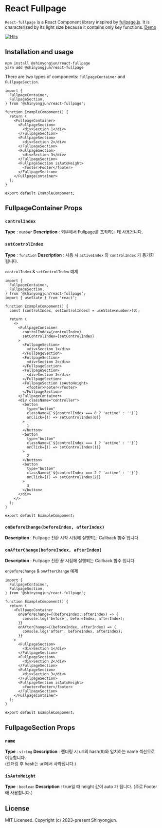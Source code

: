 # React Fullpage

`React-fullpage` is a React Component library inspired by [fullpage.js](https://github.com/alvarotrigo/fullPage.js). It is characterized by its light size because it contains only key functions. [Demo](https://shinyongjun.com/package/react-fullpage)

[![Hits](https://hits.seeyoufarm.com/api/count/incr/badge.svg?url=https%3A%2F%2Fgithub.com%2Fshinyj1991%2Freact-fullpage&count_bg=%2379C83D&title_bg=%23555555&icon=&icon_color=%23E7E7E7&title=hits&edge_flat=false)](https://hits.seeyoufarm.com)

## Installation and usage

```
npm install @shinyongjun/react-fullpage
yarn add @shinyongjun/react-fullpage
```

There are two types of components: `FullpageContainer` and `FullpageSection`.

```tsx
import {
  FullpageContainer,
  FullpageSection,
} from '@shinyongjun/react-fullpage';

function ExampleComponent() {
  return (
    <FullpageContainer>
      <FullpageSection>
        <div>Section 1</div>
      </FullpageSection>
      <FullpageSection>
        <div>Section 2</div>
      </FullpageSection>
      <FullpageSection>
        <div>Section 3</div>
      </FullpageSection>
      <FullpageSection isAutoHeight>
        <footer>Footer</footer>
      </FullpageSection>
    </FullpageContainer>
  );
}

export default ExampleComponent;
```

## FullpageContainer Props

### `controlIndex`

**Type** : `number`
**Description** : 외부에서 Fullpage를 조작하는 데 사용됩니다.

### `setControlIndex`

**Type** : `function`
**Description** : 사용 시 `activeIndex` 와 `controlIndex` 가 동기화 됩니다.

`controlIndex` & `setControlIndex` 예제

```tsx
import {
  FullpageContainer,
  FullpageSection,
} from '@shinyongjun/react-fullpage';
import { useState } from 'react';

function ExampleComponent() {
  const [controlIndex, setControlIndex] = useState<number>(0);

  return (
    <>
      <FullpageContainer
        controlIndex={controlIndex}
        setControlIndex={setControlIndex}
      >
        <FullpageSection>
          <div>Section 1</div>
        </FullpageSection>
        <FullpageSection>
          <div>Section 2</div>
        </FullpageSection>
        <FullpageSection>
          <div>Section 3</div>
        </FullpageSection>
        <FullpageSection isAutoHeight>
          <footer>Footer</footer>
        </FullpageSection>
      </FullpageContainer>
      <div className="controller">
        <button
          type="button"
          className={`${controlIndex === 0 ? 'active' : ''}`}
          onClick={() => setControlIndex(0)}
        >
          1
        </button>
        <button
          type="button"
          className={`${controlIndex === 1 ? 'active' : ''}`}
          onClick={() => setControlIndex(1)}
        >
          2
        </button>
        <button
          type="button"
          className={`${controlIndex === 2 ? 'active' : ''}`}
          onClick={() => setControlIndex(2)}
        >
          3
        </button>
      </div>
    </>
  );
}

export default ExampleComponent;
```

### `onBeforeChange(beforeIndex, afterIndex)`

**Description** : Fullpage 전환 시작 시점에 실행되는 Callback 함수 입니다.

### `onAfterChange(beforeIndex, afterIndex)`

**Description** : Fullpage 전환 끝 시점에 실행되는 Callback 함수 입니다.

`onBeforeChange` & `onAfterChange` 예제

```tsx
import {
  FullpageContainer,
  FullpageSection,
} from '@shinyongjun/react-fullpage';

function ExampleComponent() {
  return (
    <FullpageContainer
      onBeforeChange={(beforeIndex, afterIndex) => {
        console.log('before', beforeIndex, afterIndex);
      }}
      onAfterChange={(beforeIndex, afterIndex) => {
        console.log('after', beforeIndex, afterIndex);
      }}
    >
      <FullpageSection>
        <div>Section 1</div>
      </FullpageSection>
      <FullpageSection>
        <div>Section 2</div>
      </FullpageSection>
      <FullpageSection>
        <div>Section 3</div>
      </FullpageSection>
      <FullpageSection isAutoHeight>
        <footer>Footer</footer>
      </FullpageSection>
    </FullpageContainer>
  );
}

export default ExampleComponent;
```

## FullpageSection Props

### `name`

**Type** : `string`
**Description** : 렌더링 시 url의 hash(#)와 일치하는 name 섹션으로 이동합니다.<br />(렌더링 후 hash는 url에서 사라집니다.)

### `isAutoHeight`

**Type** : `boolean`
**Description** : true일 때 height 값이 auto 가 됩니다. (주로 Footer에 사용합니다.)

## License

MIT Licensed. Copyright (c) 2023-present Shinyongjun.
